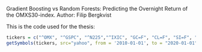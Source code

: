 Gradient Boosting vs Random Forests: Predicting the Overnight Return of the OMXS30-index. 
Author: Filip Bergkvist

This is the code used for the thesis: 

```r

tickers = c("^OMX", "^GSPC", "^N225","^IXIC", "GC=F", "CL=F", "SI=F", "NG=F","USDSEK=X","EURSEK=X", "^GSPTSE", "^HSI", "000001.SS") 
getSymbols(tickers, src="yahoo", from = '2010-01-01', to = "2020-01-01")




```




